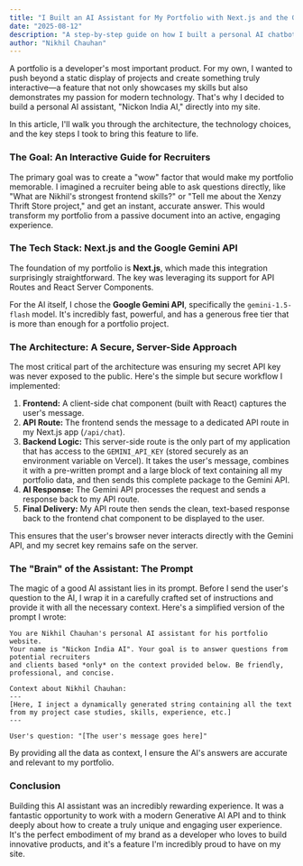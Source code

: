 ```yaml
---
title: "I Built an AI Assistant for My Portfolio with Next.js and the Gemini API"
date: "2025-08-12"
description: "A step-by-step guide on how I built a personal AI chatbot, trained it on my own portfolio data, and integrated it into my Next.js website to create an interactive experience for visitors."
author: "Nikhil Chauhan"
---
```


A portfolio is a developer's most important product. For my own, I wanted to push beyond a static display of projects and create something truly interactive—a feature that not only showcases my skills but also demonstrates my passion for modern technology. That's why I decided to build a personal AI assistant, "Nickon India AI," directly into my site.

In this article, I'll walk you through the architecture, the technology choices, and the key steps I took to bring this feature to life.

### The Goal: An Interactive Guide for Recruiters

The primary goal was to create a "wow" factor that would make my portfolio memorable. I imagined a recruiter being able to ask questions directly, like "What are Nikhil's strongest frontend skills?" or "Tell me about the Xenzy Thrift Store project," and get an instant, accurate answer. This would transform my portfolio from a passive document into an active, engaging experience.

### The Tech Stack: Next.js and the Google Gemini API

The foundation of my portfolio is **Next.js**, which made this integration surprisingly straightforward. The key was leveraging its support for API Routes and React Server Components.

For the AI itself, I chose the **Google Gemini API**, specifically the `gemini-1.5-flash` model. It's incredibly fast, powerful, and has a generous free tier that is more than enough for a portfolio project.

### The Architecture: A Secure, Server-Side Approach

The most critical part of the architecture was ensuring my secret API key was never exposed to the public. Here's the simple but secure workflow I implemented:

1.  **Frontend:** A client-side chat component (built with React) captures the user's message.
2.  **API Route:** The frontend sends the message to a dedicated API route in my Next.js app (`/api/chat`).
3.  **Backend Logic:** This server-side route is the only part of my application that has access to the `GEMINI_API_KEY` (stored securely as an environment variable on Vercel). It takes the user's message, combines it with a pre-written prompt and a large block of text containing all my portfolio data, and then sends this complete package to the Gemini API.
4.  **AI Response:** The Gemini API processes the request and sends a response back to my API route.
5.  **Final Delivery:** My API route then sends the clean, text-based response back to the frontend chat component to be displayed to the user.

This ensures that the user's browser never interacts directly with the Gemini API, and my secret key remains safe on the server.

### The "Brain" of the Assistant: The Prompt

The magic of a good AI assistant lies in its prompt. Before I send the user's question to the AI, I wrap it in a carefully crafted set of instructions and provide it with all the necessary context. Here's a simplified version of the prompt I wrote:

```
You are Nikhil Chauhan's personal AI assistant for his portfolio website. 
Your name is "Nickon India AI". Your goal is to answer questions from potential recruiters 
and clients based *only* on the context provided below. Be friendly, professional, and concise. 

Context about Nikhil Chauhan:
---
[Here, I inject a dynamically generated string containing all the text from my project case studies, skills, experience, etc.]
---

User's question: "[The user's message goes here]"
```

By providing all the data as context, I ensure the AI's answers are accurate and relevant to my portfolio.

### Conclusion

Building this AI assistant was an incredibly rewarding experience. It was a fantastic opportunity to work with a modern Generative AI API and to think deeply about how to create a truly unique and engaging user experience. It's the perfect embodiment of my brand as a developer who loves to build innovative products, and it's a feature I'm incredibly proud to have on my site.
